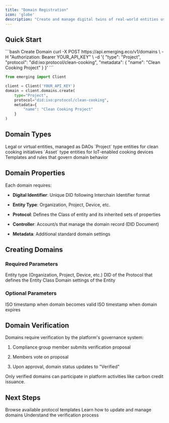 ```yaml
---
title: "Domain Registration"
icon: 'globe'
description: "Create and manage digital twins of real-world entities using the IXO Spatial Web Platform"
---
```


## Quick Start

<CodeGroup>
  ```bash Create Domain
  curl -X POST https://api.emerging.eco/v1/domains \
    -H "Authorization: Bearer YOUR_API_KEY" \
    -d '{
      "type": "Project",
      "protocol": "did:ixo:protocol/clean-cooking",
      "metadata": {
        "name": "Clean Cooking Project"
      }
    }'
  ```

  ```python
  from emerging import Client

  client = Client('YOUR_API_KEY')
  domain = client.domains.create(
      type="Project",
      protocol="did:ixo:protocol/clean-cooking",
      metadata={
          "name": "Clean Cooking Project"
      }
  )
  ```
</CodeGroup>

## Domain Types

<CardGroup>
  <Card title="Organizations" icon="building">
    Legal or virtual entities, managed as DAOs
  </Card>

  <Card title="Projects" icon="diagram-project">
    `Project` type entities for clean cooking initiatives
  </Card>

  <Card title="Assets" icon="microchip">
    `Asset` type entities for IoT-enabled cooking devices
  </Card>

  <Card title="Protocols" icon="file-code">
    Templates and rules that govern domain behavior
  </Card>

  <Card title="Oracles" icon="sparkles" />

  <Card title="Requests" icon="sparkles" />
</CardGroup>

## Domain Properties

Each domain requires:

* **Digital Identifier**: Unique DID following Interchain Identifier format

* **Entity Type**: Organization, Project, Device, etc.

* **Protocol**: Defines the Class of entity and its inherited sets of properties

* **Controller**: Account/s that manage the domain record (DID Document)

* **Metadata**: Additional standard domain settings

## Creating Domains

### Required Parameters

<ResponseField name="type" type="string" required>
  Entity type (Organization, Project, Device, etc.)
</ResponseField>

<ResponseField name="class" type="string" required>
  DID of the Protocol that defines the Entity Class
</ResponseField>

<ResponseField name="metadata" type="object">
  Domain settings of the Entity
</ResponseField>

### Optional Parameters

<ResponseField name="validFrom" type="string">
  ISO timestamp when domain becomes valid
</ResponseField>

<ResponseField name="validUntil" type="string">
  ISO timestamp when domain expires
</ResponseField>

## Domain Verification

Domains require verification by the platform's governance system:

1. Compliance group member submits verification proposal

2. Members vote on proposal

3. Upon approval, domain status updates to "Verified"

<Tip>
  Only verified domains can participate in platform activities like carbon credit issuance.
</Tip>

## Next Steps

<CardGroup>
  <Card title="Protocol Templates" icon="book">
    Browse available protocol templates
  </Card>

  <Card title="Entity Management" icon="gear">
    Learn how to update and manage domains
  </Card>

  <Card title="Governance Guide" icon="scale-balanced">
    Understand the verification process
  </Card>
</CardGroup>